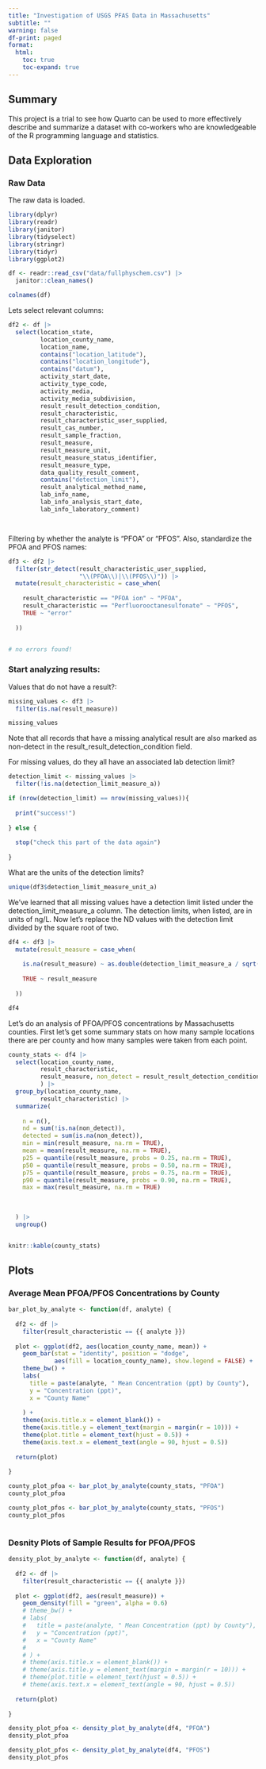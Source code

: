 ```yaml
---
title: "Investigation of USGS PFAS Data in Massachusetts"
subtitle: ""
warning: false
df-print: paged
format:
  html: 
    toc: true
    toc-expand: true
---
```


## Summary

This project is a trial to see how Quarto can be used to more effectively describe and summarize a dataset with co-workers who are knowledgeable of the R programming language and statistics.

## Data Exploration

### Raw Data

The raw data is loaded.

```r

library(dplyr)
library(readr)
library(janitor)
library(tidyselect)
library(stringr)
library(tidyr)
library(ggplot2)

df <- readr::read_csv("data/fullphyschem.csv") |>
  janitor::clean_names()

colnames(df)

```

Lets select relevant columns:

```r

df2 <- df |>
  select(location_state, 
         location_county_name, 
         location_name, 
         contains("location_latitude"), 
         contains("location_longitude"), 
         contains("datum"), 
         activity_start_date, 
         activity_type_code, 
         activity_media, 
         activity_media_subdivision, 
         result_result_detection_condition, 
         result_characteristic, 
         result_characteristic_user_supplied, 
         result_cas_number, 
         result_sample_fraction, 
         result_measure, 
         result_measure_unit, 
         result_measure_status_identifier, 
         result_measure_type, 
         data_quality_result_comment, 
         contains("detection_limit"), 
         result_analytical_method_name, 
         lab_info_name, 
         lab_info_analysis_start_date, 
         lab_info_laboratory_comment)




```

Filtering by whether the analyte is "PFOA" or "PFOS". Also, standardize the PFOA and PFOS names:

```r

df3 <- df2 |> 
  filter(str_detect(result_characteristic_user_supplied, 
                    "\\(PFOA\\)|\\(PFOS\\)")) |>
  mutate(result_characteristic = case_when(
    
    result_characteristic == "PFOA ion" ~ "PFOA",
    result_characteristic == "Perfluorooctanesulfonate" ~ "PFOS",
    TRUE ~ "error"
    
  ))


# no errors found!


```

### Start analyzing results:

Values that do not have a result?:

```r

missing_values <- df3 |>
  filter(is.na(result_measure))

missing_values


```

Note that all records that have a missing analytical result are also marked as non-detect in the result_result_detection_condition field.

For missing values, do they all have an associated lab detection limit?

```r

detection_limit <- missing_values |>
  filter(!is.na(detection_limit_measure_a))

if (nrow(detection_limit) == nrow(missing_values)){
  
  print("success!")
  
} else {
  
  stop("check this part of the data again")
  
}


```

What are the units of the detection limits?

```r

unique(df3$detection_limit_measure_unit_a)


```

We've learned that all missing values have a detection limit listed under the detection_limit_measure_a column. The detection limits, when listed, are in units of ng/L. Now let's replace the ND values with the detection limit divided by the square root of two.

```r

df4 <- df3 |> 
  mutate(result_measure = case_when(
    
    is.na(result_measure) ~ as.double(detection_limit_measure_a / sqrt(2)),
    
    TRUE ~ result_measure
    
  ))

df4


```

Let's do an analysis of PFOA/PFOS concentrations by Massachusetts counties. First let's get some summary stats on how many sample locations there are per county and how many samples were taken from each point.

```r

county_stats <- df4 |>
  select(location_county_name, 
         result_characteristic,
         result_measure, non_detect = result_result_detection_condition
         ) |>
  group_by(location_county_name, 
         result_characteristic) |>
  summarize(
    
    n = n(),
    nd = sum(!is.na(non_detect)),
    detected = sum(is.na(non_detect)),
    min = min(result_measure, na.rm = TRUE),
    mean = mean(result_measure, na.rm = TRUE),
    p25 = quantile(result_measure, probs = 0.25, na.rm = TRUE),
    p50 = quantile(result_measure, probs = 0.50, na.rm = TRUE),
    p75 = quantile(result_measure, probs = 0.75, na.rm = TRUE),
    p90 = quantile(result_measure, probs = 0.90, na.rm = TRUE),
    max = max(result_measure, na.rm = TRUE)
    
    
    
  ) |>
  ungroup()


knitr::kable(county_stats)

```

## Plots

### Average Mean PFOA/PFOS Concentrations by County

```r

bar_plot_by_analyte <- function(df, analyte) {
  
  df2 <- df |>
    filter(result_characteristic == {{ analyte }})
  
  plot <- ggplot(df2, aes(location_county_name, mean)) +
    geom_bar(stat = "identity", position = "dodge", 
             aes(fill = location_county_name), show.legend = FALSE) +
    theme_bw() + 
    labs(
      title = paste(analyte, " Mean Concentration (ppt) by County"),
      y = "Concentration (ppt)",
      x = "County Name"
      
    ) + 
    theme(axis.title.x = element_blank()) + 
    theme(axis.title.y = element_text(margin = margin(r = 10))) + 
    theme(plot.title = element_text(hjust = 0.5)) + 
    theme(axis.text.x = element_text(angle = 90, hjust = 0.5))
  
  return(plot)
  
}

county_plot_pfoa <- bar_plot_by_analyte(county_stats, "PFOA")
county_plot_pfoa

county_plot_pfos <- bar_plot_by_analyte(county_stats, "PFOS")
county_plot_pfos



```

### Desnity Plots of Sample Results for PFOA/PFOS

```r

density_plot_by_analyte <- function(df, analyte) {
  
  df2 <- df |>
    filter(result_characteristic == {{ analyte }})
  
  plot <- ggplot(df2, aes(result_measure)) +
    geom_density(fill = "green", alpha = 0.6) 
    # theme_bw() + 
    # labs(
    #   title = paste(analyte, " Mean Concentration (ppt) by County"),
    #   y = "Concentration (ppt)",
    #   x = "County Name"
    #   
    # ) + 
    # theme(axis.title.x = element_blank()) + 
    # theme(axis.title.y = element_text(margin = margin(r = 10))) + 
    # theme(plot.title = element_text(hjust = 0.5)) + 
    # theme(axis.text.x = element_text(angle = 90, hjust = 0.5))
  
  return(plot)
  
}

density_plot_pfoa <- density_plot_by_analyte(df4, "PFOA")
density_plot_pfoa

density_plot_pfos <- density_plot_by_analyte(df4, "PFOS")
density_plot_pfos






```
